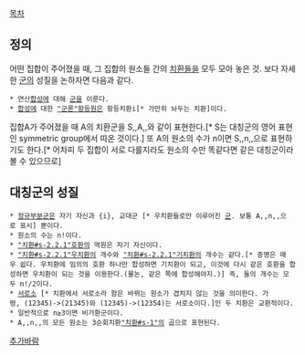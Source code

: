 [[목차]]
== 정의 ==
어떤 집합이 주어졌을 때, 그 집합의 원소들 간의 [[치환]]들을 모두 모아 놓은 것.
보다 자세한 [[군]]의 성질을 논하자면 다음과 같다.
 * 연산[[합성]]에 대해 [[군]]을 이룬다.
 * [[합성]]에 대한 [["군론"항등원]]은 항등치환i[* 가만히 놔두는 치환]이다.

집합A가 주어졌을 때 A의 치환군을 S,,A,,와 같이 표현한다.[* S는 대칭군의 영어 표현인 symmetric group에서 따온 것이다.] 또 A의 원소의 수가 n이면 S,,n,,으로 표현하기도 한다.[* 어차피 두 집합이 서로 다를지라도 원소의 수만 똑같다면 같은 대칭군이라 볼 수 있으므로]

== 대칭군의 성질 ==
 * [[정규부분군]]은 자기 자신과 {i}, 교대군 [* 우치환들로만 이루어진 [[군]]. 보통 A,,n,,으로 표시] 뿐이다.
 * 원소의 수는 n!이다.
 * [["치환#s-2.2.1"호환]]의 역원은 자기 자신이다. 
 * [["치환#s-2.2.1"우치환]]의 개수와 [["치환#s-2.2.1"기치환]]의 개수는 같다.[* 증명은 매우 쉽다. 우치환에 임의의 호환 하나만 합성하면 기치환이 되고, 이것에 다시 같은 호환을 합성하면 우치환이 되는 것을 이용한다.(물논, 같은 쪽에 합성해야지.)] 즉, 둘의 개수는 모두 n!/2이다.
 * [[서로소]] [* 치환에서 서로소라 함은 바뀌는 원소가 겹치지 않는 것을 의미한다. 가령, (12345)->(21345)와 (12345)->(12354)는 서로소이다.]인 두 치환은 교환적이다.
 * 일반적으로 n≥3이면 비가환군이다.
 * A,,n,,의 모든 원소는 3순회치환[["치환#s-1"]]의 곱으로 표현된다.


[[추가바람]]
